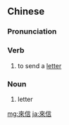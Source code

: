 {{also|来信}}
==Chinese==
{{zh-forms|s=来信}}

===Pronunciation===
{{zh-pron
|m=láixìn
|c=loi4 seon3
|mn=lâi-sìn
|cat=v,n
}}

===Verb===
{{zh-verb}}

# to send a [[letter]] {{gloss|i.e. an incoming one}}

===Noun===
{{zh-noun}}

# letter
#: {{zh-x|一個 陌生 女人 的 來信|a '''letter''' from an unknown woman}}

{{zh-cat|Elementary}}

[[mg:來信]]
[[ja:來信]]